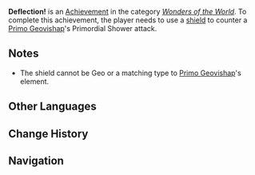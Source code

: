 {{Achievement Infobox
|title        = 
|id           = 82086
|order id     = 2086
|category     = Wonders of the World
|description  = Use a [[shield]] to counter a [[Primo Geovishap]]'s Primordial Shower attack.
|requirements = The shield cannot be Geo or a matching type to [[Primo Geovishap]]'s element.
|primogems    = 5
|tracking     = 
|hidden       = 1
|topic        = Primo Geovishap; Shields
|type         = Boss
}}
'''Deflection!''' is an [[Achievement]] in the category ''[[Wonders of the World]]''. To complete this achievement, the player needs to use a [[shield]] to counter a [[Primo Geovishap]]'s Primordial Shower attack.

==Notes==
* The shield cannot be Geo or a matching type to [[Primo Geovishap]]'s element.
<!--
==Trivia==

==Video Guides==
{{EVT
|video1   = 
|caption1 = 
}}
-->
==Other Languages==
{{Other Languages
|en      = Deflection!
|zhs     = 反弹！
|zhs_rm  = Fǎntán!
|zht     = 反彈！
|zht_rm  = Fǎntán!
|zh_tl   = 
|ja      = 跳ね返せ！
|ja_rm   = Hanekaese!
|ja_tl   = Rebound!
|ko      = 반사!
|ko_rm   = Bansa!
|ko_tl   = Reflection!
|es      = Rebota, rebota y...
|es_tl   = Bounce, Bounce and...
|fr      = Ricochet !
|fr_tl   = Ricochet!
|ru      = Отражение!
|ru_tl   = 
|th      = สะท้อนกลับ!
|th_rm   = 
|th_tl   = 
|vi      = Phản đòn!
|vi_tl   = 
|de      = Rückstoß!
|de_tl   = Recoil!
|id      = Kupantulkan Kembali!
|id_tl   = I Reflect (It) Back!
|pt      = Ricocheteou!
|pt_tl   = 
}}

==Change History==
{{Change History|1.3}}
<!--
==References==
{{Reflist}}
-->
==Navigation==
{{Achievement Navbox|Wonders of the World|Boss}}